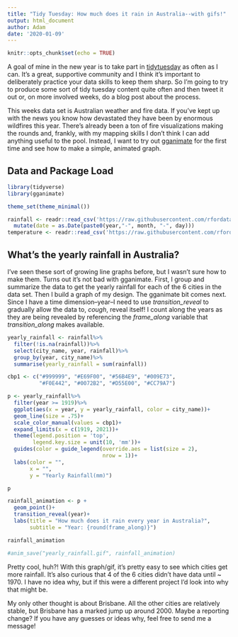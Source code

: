 ```yaml
---
title: "Tidy Tuesday: How much does it rain in Australia--with gifs!"
output: html_document
author: Adam
date: '2020-01-09'
---
```


```r
knitr::opts_chunk$set(echo = TRUE)
```

A goal of mine in the new year is to take part in [tidytuesday](https://github.com/rfordatascience/tidytuesday) as often as I 
can. It's a great, supportive community and I think it's important to deliberately practice your data skills to keep them sharp.
So I'm going to try to produce some sort of tidy tuesday content quite often and then tweet it out or, on more involved weeks, do a 
blog post about the process. 

This weeks data set is Australian weather and fire data. If you've kept up with the news you know how devastated they have been by
enormous wildfires this year. There's already been a ton of fire visualizations making the rounds and, frankly, with my mapping skills I 
don't think I can add anything useful to the pool. Instead, I want to try out [gganimate](https://github.com/thomasp85/gganimate) for the first time and see how to make a simple, animated graph.

## Data and Package Load
```r
library(tidyverse)
library(gganimate)

theme_set(theme_minimal())

rainfall <- readr::read_csv('https://raw.githubusercontent.com/rfordatascience/tidytuesday/master/data/2020/2020-01-07/rainfall.csv')%>%
  mutate(date = as.Date(paste0(year,"-", month, "-", day)))
temperature <- readr::read_csv('https://raw.githubusercontent.com/rfordatascience/tidytuesday/master/data/2020/2020-01-07/temperature.csv')

```



## What's the yearly rainfall in Australia?

I've seen these sort of growing line graphs before, but I wasn't sure how to make them. Turns out it's not bad with gganimate.
First, I group and summarize the data to get the yearly rainfall for each of the 6 cities in the data set. Then I build a graph
of my design. The gganimate bit comes next. Since I have a time dimension--year--I need to use *transition_reveal* to gradually
allow the data to, *cough*, reveal itself! I count along the years as they are being revealed by referencing the *frame_along*
variable that *transition_along* makes available.

```r
yearly_rainfall <- rainfall%>%
  filter(!is.na(rainfall))%>%
  select(city_name, year, rainfall)%>%
  group_by(year, city_name)%>%
  summarise(yearly_rainfall = sum(rainfall))

cbp1 <- c("#999999", "#E69F00", "#56B4E9", "#009E73",
          "#F0E442", "#0072B2", "#D55E00", "#CC79A7")

p <- yearly_rainfall%>%
  filter(year >= 1919)%>%
  ggplot(aes(x = year, y = yearly_rainfall, color = city_name))+
  geom_line(size = .75)+
  scale_color_manual(values = cbp1)+
  expand_limits(x = c(1919, 2021))+
  theme(legend.position = 'top',
        legend.key.size = unit(10, 'mm'))+
  guides(color = guide_legend(override.aes = list(size = 2),
                              nrow = 1))+
  labs(color = "",
       x = "", 
       y = "Yearly Rainfall(mm)")

p
```

```r
rainfall_animation <- p +
  geom_point()+
  transition_reveal(year)+
  labs(title = "How much does it rain every year in Australia?",
       subtitle = "Year: {round(frame_along)}")

rainfall_animation

#anim_save("yearly_rainfall.gif", rainfall_animation)
```

Pretty cool, huh?! With this graph/gif, it's pretty easy to see which cities get more rainfall. It's also curious that 4 of the 6 cities didn't have 
data until ~ 1970. I have no idea why, but if this were a different project I'd look into why that might be. 

My only other thought is about Brisbane. All the other cities are relatively stable, but Brisbane has a marked jump up around 2000. Maybe a reporting change?
If you have any guesses or ideas why, feel free to send me a message! 
